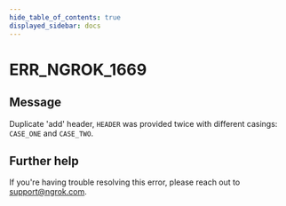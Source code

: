 ```yaml
---
hide_table_of_contents: true
displayed_sidebar: docs
---
```



# ERR_NGROK_1669

## Message

Duplicate 'add' header, `HEADER` was provided twice with different casings: `CASE_ONE` and `CASE_TWO`.

<ErrorDetails error="err_ngrok_1669" />

## Further help

If you're having trouble resolving this error, please reach out to [support@ngrok.com](mailto:support@ngrok.com?subject=Help%20with%20ERR_NGROK_1669).
